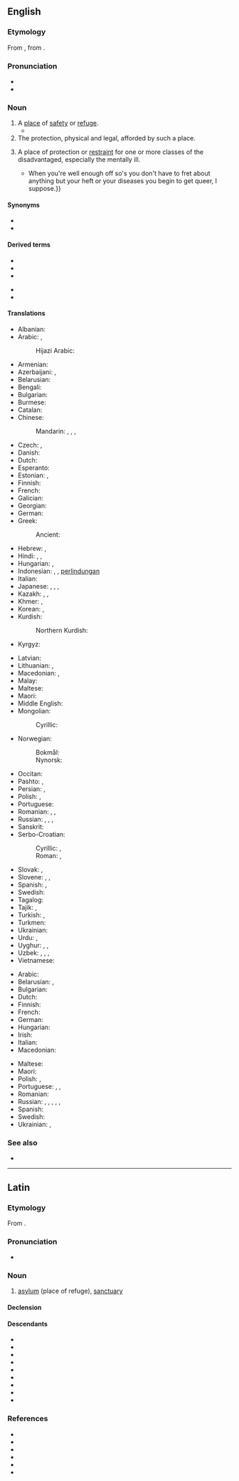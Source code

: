 ==English==

===Etymology===
From {{bor|en|la|asylum}}, from {{der|en|grc|ἄσυλον}}.

===Pronunciation===
* {{audio|en|en-us-asylum.ogg|Audio (US)}}
* {{IPA|en|/əˈsaɪləm/}}

===Noun===
{{en-noun|s|asyla}}

# A [[place]] of [[safety]] or [[refuge]].
#* {{quote-book|en|year=1834|author={{w|Letitia Elizabeth Landon}}|title=Francesca Carrara|volume=2|page=295|text=All the busy concerns of daily existence were utterly abhorrent to me. I loathed the sound of others' voices—I hated to be mixed up with their petty routine of ordinary cares; here was an '''asylum''' offered to me—here I might lay down all the offices of humanity, and dwell beside that grave whose rest was now my only desire.}}
# The protection, physical and legal, afforded by such a place.
# {{lb|en|dated}} A place of protection or [[restraint]] for one or more classes of the disadvantaged, especially the mentally ill.
#* {{quote-book|en|year=1913|author={{w|Joseph C. Lincoln}}|chapter=5
|title=[http://openlibrary.org/works/OL5535161W Mr. Pratt's Patients]
|passage=Of all the queer collections of humans outside of a crazy '''asylum''', it seemed to me this sanitarium was the cup winner. {{...}} When you're well enough off so's you don't have to fret about anything but your heft or your diseases you begin to get queer, I suppose.}}

====Synonyms====
* {{l|en|sanctuary}}
* {{l|en|shelter}}

====Derived terms====
{{der-top}}
* {{l|en|asylee}}
* {{l|en|asylum seeker}}
* {{l|en|insane asylum}}
{{der-mid}}
* {{l|en|mental asylum}}
* {{l|en|orphan asylum}}
{{der-bottom}}

====Translations====
{{trans-top|place of safety}}
* Albanian: {{t+|sq|azil|m}}
* Arabic: {{t|ar|مَلْجَأ|m}}, {{t+|ar|مَوْئِل|m}}
*: Hijazi Arabic: {{t|acw|مَلْجَأ|m|tr=maljaʼ}}
* Armenian: {{t+|hy|ապաստան}}
* Azerbaijani: {{t|az|pənah}}, {{t|az|sığınacaq}}
* Belarusian: {{t|be|прыту́лак|m}}
* Bengali: {{t|bn|পানা}}
* Bulgarian: {{t+|bg|убе́жище|n}}
* Burmese: {{t+|my|ခိုလှုံခွင့်}}
* Catalan: {{t+|ca|asil|m}}
* Chinese:
*: Mandarin: {{t+|cmn|庇護}}, {{t+|cmn|庇护|tr=bìhù}}, {{t+|cmn|避難所}}, {{t+|cmn|避难所|tr=bìnànsuǒ}}
* Czech: {{t+|cs|útočiště|n}}, {{t+|cs|azyl|m}}
* Danish: {{t+|da|asyl|n}}
* Dutch: {{t+|nl|asiel|n}}
* Esperanto: {{t|eo|azilo}}
* Estonian: {{t|et|varjupaik}}, {{t+|et|asüül}}
* Finnish: {{t+|fi|turvapaikka}}
* French: {{t+|fr|asile|m}}
* Galician: {{t+|gl|asilo|m}}
* Georgian: {{t|ka|თავშესაფარი}}
* German: {{t+|de|Asyl|m}}
* Greek: {{t+|el|άσυλο}}
*: Ancient: {{t|grc|ἄσυλον|n}}
* Hebrew: {{t-check|he|הקדש|tr=hekdeish}}, {{t+check|he|מדיני}}
* Hindi: {{t+|hi|पनाह|f}}, {{t|hi|पनाहगाह|m}}, {{t+|hi|शरण|f}}
* Hungarian: {{t+|hu|menhely}}, {{t+|hu|menedékhely}}
* Indonesian: {{t|id|asilum}}, {{t+|id|suaka}}, [[lindung|perlindungan]]
* Italian: {{t+|it|asilo|m}}
* Japanese: {{t|ja|アジール|tr=ajīru}}, {{t|ja|アサイラム|tr=asairamu}}, {{t|ja|避難所|tr=ひなんじょ, hinanjo}}, {{t|ja|養護施設|tr=ようごしせつ, yōgo sisetsu}} {{qualifier|for children}}
* Kazakh: {{t|kk|баспана}}, {{t|kk|бассауға}}, {{t|kk|пана}}
* Khmer: {{t+|km|បដិសរណដ្ឋាន}}, {{t|km|ទីជ្រកកោន}}
* Korean: {{t+|ko|망명(亡命)}}, {{t+|ko|피난처(避難處)}}
* Kurdish:
*: Northern Kurdish: {{t+|kmr|penageh}}
* Kyrgyz: {{t|ky|башкалка}}
{{trans-mid}}
* Latvian: {{t|lv|patvērums|m}}
* Lithuanian: {{t|lt|prieglauda|f}}, {{t|lt|prieglobstis|m}}
* Macedonian: {{t|mk|уточиште|n}}, {{t|mk|азил|m}}
* Malay: {{t+|ms|suaka}}
* Maltese: {{t|mt|refuġju}}
* Maori: {{t|mi|piringa}}
* Middle English: {{t|enm|grith}}
* Mongolian:
*: Cyrillic: {{t+|mn|орогнол}}
* Norwegian:
*: Bokmål: {{t|nb|asyl|n}}
*: Nynorsk: {{t|nn|asyl|n}}
* Occitan: {{t+|oc|asil|m}}
* Pashto: {{t|ps|پناه|m|tr=panāh}}, {{t|ps|پناه ګاه|m|tr=panāh gāh}}
* Persian: {{t+|fa|پناه|tr=panâh}}, {{t+|fa|پناه گاه|tr=panâh gâh}}
* Polish: {{t+|pl|azyl|m}}, {{t+|pl|przytułek|m}}
* Portuguese: {{t+|pt|asilo|m}}
* Romanian: {{t+|ro|azil|n}}, {{t+|ro|adăpost|n}}, {{t+|ro|sanctuar|n}}
* Russian: {{t+|ru|убе́жище|n}}, {{t+|ru|прибе́жище|n}}, {{t+|ru|приста́нище|n}}, {{t+|ru|прию́т|m}}
* Sanskrit: {{t+|sa|ओकस्|n}}
* Serbo-Croatian:
*: Cyrillic: {{t|sh|а̀зӣл|m}}, {{t|sh|у̀точӣште|n}}
*: Roman: {{t+|sh|àzīl|m}}, {{t+|sh|ùtočīšte|n}}
* Slovak: {{t|sk|azyl|m}}, {{t|sk|útočište|n}}
* Slovene: {{t+|sl|azil|m}}, {{t|sl|zatočišče|n}}, {{t|sl|pribežališče|n}}
* Spanish: {{t+|es|asilo|m}}, {{t+|es|santuario|m}}
* Swedish: {{t+|sv|asyl|c}}
* Tagalog: {{t|tl|kalingaan}}
* Tajik: {{t|tg|паноҳгоҳ}}, {{t|tg|паноҳ}}
* Turkish: {{t+|tr|sığınak}}, {{t+|tr|iltica}}
* Turkmen: {{t|tk|gaçybatalga}}
* Ukrainian: {{t+|uk|приту́лок|m}}
* Urdu: {{t|ur|پناہ|f|tr=panāh}}, {{t|ur|پناہگاہ‎|m|tr=panāhgāh}}
* Uyghur: {{t|ug|پاناھگاھ}}, {{t|ug|پاناھ}}, {{t|ug|جاي}}
* Uzbek: {{t+|uz|boshpana}}, {{t+|uz|joy}}, {{t+|uz|panoh}}, {{t+|uz|panohgoh}}
* Vietnamese: {{t|vi|viện cứu tế}}
{{trans-bottom}}

{{trans-top|mental asylum}}
* Arabic: {{t|ar|لُجُوء|m}}
* Belarusian: {{t|be|[[псыхіятры́чны]] [[шпіта́ль]]|f}}, {{t|be|[[вар'я́цкі]] [[дом]]|m}}
* Bulgarian: {{t|bg|лу́дница|f}}
* Dutch: {{t|nl|psychiatrische instelling|f}}
* Finnish: {{t+|fi|mielisairaala}}
* French: {{t|fr|asile psychiatrique|m}}
* German: {{t|de|psychiatrische Anstalt|f}}
* Hungarian: {{t+|hu|elmegyógyintézet}}
* Irish: {{t|ga|gealtlann|f}}
* Italian: {{t+|it|manicomio|m}}
* Macedonian: {{t|mk|лудница|f}}
{{trans-mid}}
* Maltese: {{t|mt|manikomju}}
* Maori: {{t|mi|hōhipera mate hinengaro}}
* Polish: {{t+|pl|szpital psychiatryczny|m}}, {{t|pl|dom obłąkanych|m}}
* Portuguese: {{t+|pt|manicómio|m}} {{qualifier|Portugal}}, {{t+|pt|manicômio|m}} {{qualifier|Brazil}}, {{t+|pt|hospício}} {{qualifier|Brazil}}
* Romanian: {{t+|ro|azil|n}}
* Russian: {{t|ru|[[психиатрический|психиатри́ческая]] [[лече́бница]]|f}}, {{t+|ru|[[психиатрический|психиатри́ческая]] [[больни́ца]]|f}}, {{t+|ru|психбольни́ца|f}}, {{t+|ru|психу́шка|f}} {{qualifier|colloquial}}, {{t+|ru|сумасше́дший дом|f}} {{qualifier|colloquial}}, {{t+|ru|дурдо́м|m}} {{qualifier|pejorative}}
* Spanish: {{t+|es|manicomio|m}}
* Swedish: {{t+|sv|mentalsjukhus|n}}
* Ukrainian: {{t|uk|[[психіатричний|психіатри́чна]] [[ліка́рня]]|f}}, {{t+|uk|божеві́льня|m}}
{{trans-bottom}}

{{trans-see|right of asylum|right of asylum}}

===See also===
* {{l|en|refugee}}
{{C|en|Law}}

----

==Latin==

===Etymology===
From {{der|la|grc|ἄσυλον}}.

===Pronunciation===
* {{la-IPA|asȳlum}}

===Noun===
{{la-noun|asȳlum<2>}}

# [[#English|asylum]] (place of refuge), [[sanctuary]]

====Declension====
{{la-ndecl|asȳlum<2>}}

====Descendants====
{{top3}}
* {{desc|ca|asil}}
* {{desc|en|asylum|bor=1}}
* {{desc|fr|asile}}
* {{desc|gl|asilo}}
* {{desc|de|Asyl|bor=1}}
* {{desc|it|asilo}}
* {{desc|oc|asil}}
* {{desc|pt|asilo}}
* {{desc|es|asilo}}
{{bottom}}

===References===
* {{R:L&S}}
* {{R:Elementary Lewis}}
* {{R:Gaffiot}}
* {{R:Peck}}
* {{R:Platner}}
* {{R:Smith's Antiquities}}